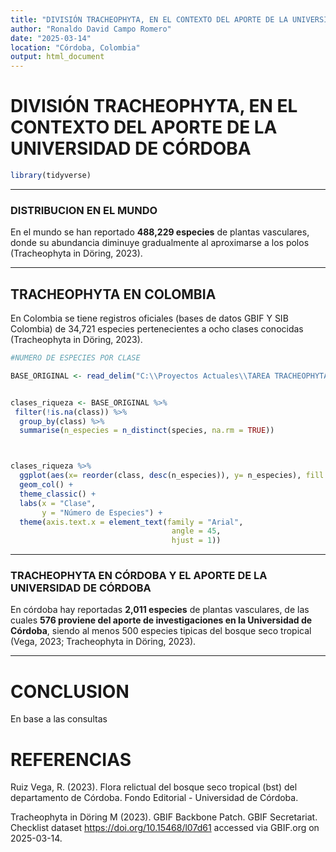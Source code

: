 ```yaml
---
title: "DIVISIÓN TRACHEOPHYTA, EN EL CONTEXTO DEL APORTE DE LA UNIVERSIDAD DE CÓRDOBA"
author: "Ronaldo David Campo Romero"
date: "2025-03-14" 
location: "Córdoba, Colombia"
output: html_document
---
```


# DIVISIÓN TRACHEOPHYTA, EN EL CONTEXTO DEL APORTE DE LA UNIVERSIDAD DE CÓRDOBA

```r
library(tidyverse)
```

------------------------------------------------------------------------

### DISTRIBUCION EN EL MUNDO

En el mundo se han reportado **488,229 especies** de plantas vasculares, donde su abundancia diminuye gradualmente al aproximarse a los polos (Tracheophyta in Döring, 2023).

------------------------------------------------------------------------

## TRACHEOPHYTA EN COLOMBIA

En Colombia se tiene registros oficiales (bases de datos GBIF Y SIB Colombia) de 34,721 especies pertenecientes a ocho clases conocidas (Tracheophyta in Döring, 2023).

```r
#NUMERO DE ESPECIES POR CLASE

BASE_ORIGINAL <- read_delim("C:\\Proyectos Actuales\\TAREA TRACHEOPHYTAS\\bases de datos\\DATOS_TRACHEOPHYTA_COLOMBIA\\tracheophyta_colombia.csv")


clases_riqueza <- BASE_ORIGINAL %>% 
 filter(!is.na(class)) %>% 
  group_by(class) %>% 
  summarise(n_especies = n_distinct(species, na.rm = TRUE)) 



clases_riqueza %>% 
  ggplot(aes(x= reorder(class, desc(n_especies)), y= n_especies), fill = "gray") +
  geom_col() +
  theme_classic() +
  labs(x = "Clase",
       y = "Número de Especies") +
  theme(axis.text.x = element_text(family = "Arial",
                                    angle = 45,
                                    hjust = 1))
```

------------------------------------------------------------------------

### TRACHEOPHYTA EN CÓRDOBA Y EL APORTE DE LA UNIVERSIDAD DE CÓRDOBA

En córdoba hay reportadas **2,011 especies** de plantas vasculares, de las cuales **576 proviene del aporte de investigaciones en la Universidad de Córdoba**, siendo al menos 500 especies tipicas del bosque seco tropical (Vega, 2023; Tracheophyta in Döring, 2023).

------------------------------------------------------------------------

# CONCLUSION 

  En base a las consultas




# REFERENCIAS

Ruiz Vega, R. (2023). Flora relictual del bosque seco tropical (bst) del departamento de Córdoba. Fondo Editorial - Universidad de Córdoba.

Tracheophyta in Döring M (2023). GBIF Backbone Patch. GBIF Secretariat. Checklist dataset <https://doi.org/10.15468/l07d61> accessed via GBIF.org on 2025-03-14.
